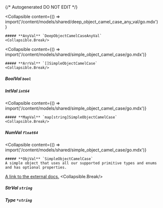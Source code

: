 {/* Autogenerated DO NOT EDIT  */}

<Collapsible
    content={() => import('/content/models/shared/deep_object_camel_case_any_val/go.mdx')}
>
    ##### **AnyVal** `DeepObjectCamelCaseAnyVal`
    <Collapsible.Break/>
</Collapsible>

<Collapsible
    content={() => import('/content/models/shared/simple_object_camel_case/go.mdx')}
>
    ##### **ArrVal** `[]SimpleObjectCamelCase`
    <Collapsible.Break/>
</Collapsible>

##### **BoolVal** `bool`

##### **IntVal** `int64`

<Collapsible
    content={() => import('/content/models/shared/simple_object_camel_case/go.mdx')}
>
    ##### **MapVal** `map[string]SimpleObjectCamelCase`
    <Collapsible.Break/>
</Collapsible>

##### **NumVal** `float64`

<Collapsible
    content={() => import('/content/models/shared/simple_object_camel_case/go.mdx')}
>
    ##### **ObjVal** `SimpleObjectCamelCase`
    A simple object that uses all our supported primitive types and enums and has optional properties.

[A link to the external docs.](https://docs.speakeasyapi.dev)
    <Collapsible.Break/>
</Collapsible>

##### **StrVal** `string`

##### **Type** `*string`

